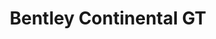 ---
publishDate: 2023-01-01
title: Bentley Continental GT

excerpt: The Bentley Continental GT is a luxury grand tourer that offers a perfect blend of performance and refinement.

general:
    make: Bentley
    model: Continental GT
    price: 250000
    bodyType: Coupe
    drivetrain: All-Wheel Drive
    doors: 2
    seatingCapacity: 4
    condition: Used
    availability: in-stock

history:
    mileage: 10000
    year: 2019

technical:
    horsePower: 626
    transmission: Automatic
    engineSizeCC: 5998

efficiency:
    fuelType: Petrol
    fuelEfficiencyMPG: 15
    emissionsCO2: '300'

exterior:
    color: Black
    paintType: Metallic

interior:
    materialSeats: Leather
    heatedSeats: true

misc:
    vin: SCBCG2ZG0KC123456
    registrationStatus: Registered
    warranty: 2 years
    dealerNotes: This Bentley Continental GT is in excellent condition with a full service history.
---
